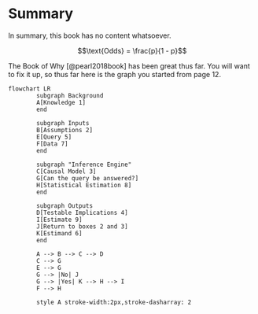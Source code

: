 # Summary

In summary, this book has no content whatsoever.

$$\text{Odds} = \frac{p}{1 - p}$$

The Book of Why [@pearl2018book] has been great thus far. You will want to fix it up, so thus far here is the graph you started from page 12.

```mermaid
flowchart LR
        subgraph Background
        A[Knowledge 1]
        end

        subgraph Inputs
        B[Assumptions 2]
        E[Query 5]
        F[Data 7]
        end

        subgraph "Inference Engine"
        C[Causal Model 3]
        G[Can the query be answered?]
        H[Statistical Estimation 8]
        end

        subgraph Outputs
        D[Testable Implications 4]
        I[Estimate 9]
        J[Return to boxes 2 and 3]
        K[Estimand 6]
        end

        A --> B --> C --> D
        C --> G
        E --> G
        G --> |No| J
        G --> |Yes| K --> H --> I
        F --> H

        style A stroke-width:2px,stroke-dasharray: 2
```